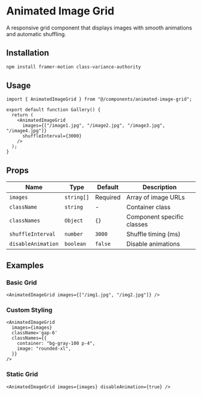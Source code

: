 # Animated Image Grid

A responsive grid component that displays images with smooth animations and automatic shuffling.

## Installation

```bash
npm install framer-motion class-variance-authority
```

## Usage

```tsx
import { AnimatedImageGrid } from "@/components/animated-image-grid";

export default function Gallery() {
  return (
    <AnimatedImageGrid
      images={["/image1.jpg", "/image2.jpg", "/image3.jpg", "/image4.jpg"]}
      shuffleInterval={3000}
    />
  );
}
```

## Props

| Name               | Type       | Default  | Description                |
| ------------------ | ---------- | -------- | -------------------------- |
| `images`           | `string[]` | Required | Array of image URLs        |
| `className`        | `string`   | -        | Container class            |
| `classNames`       | `Object`   | `{}`     | Component specific classes |
| `shuffleInterval`  | `number`   | `3000`   | Shuffle timing (ms)        |
| `disableAnimation` | `boolean`  | `false`  | Disable animations         |

## Examples

### Basic Grid

```tsx
<AnimatedImageGrid images={["/img1.jpg", "/img2.jpg"]} />
```

### Custom Styling

```tsx
<AnimatedImageGrid
  images={images}
  className='gap-6'
  classNames={{
    container: "bg-gray-100 p-4",
    image: "rounded-xl",
  }}
/>
```

### Static Grid

```tsx
<AnimatedImageGrid images={images} disableAnimation={true} />
```

